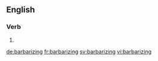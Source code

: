 ==English==

===Verb===
{{head|en}}

# {{present participle of|barbarize}}

[[de:barbarizing]]
[[fr:barbarizing]]
[[sv:barbarizing]]
[[vi:barbarizing]]
